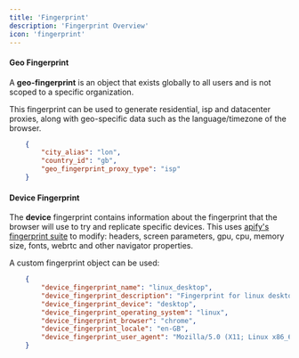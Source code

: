 ```yaml
---
title: 'Fingerprint'
description: 'Fingerprint Overview'
icon: 'fingerprint'
---
```


#### Geo Fingerprint
A **geo-fingerprint** is an object that exists globally to all users and is not scoped to a specific organization.

This fingerprint can be used to generate residential, isp and datacenter proxies, along with geo-specific data such as the language/timezone of the browser.
```json
    {
        "city_alias": "lon",
        "country_id": "gb",
        "geo_fingerprint_proxy_type": "isp"
    }
```

#### Device Fingerprint
The **device** fingerprint contains information about the fingerprint that the browser will use to try and replicate specific devices.
This uses [apify's fingerprint suite](https://github.com/apify/fingerprint-suite) to modify: headers, screen parameters, gpu, cpu, memory size, fonts, webrtc and other navigator properties.

A custom fingerprint object can be used:
```json
    {   
        "device_fingerprint_name": "linux_desktop",
        "device_fingerprint_description": "Fingerprint for linux desktop",
        "device_fingerprint_device": "desktop",
        "device_fingerprint_operating_system": "linux",
        "device_fingerprint_browser": "chrome",
        "device_fingerprint_locale": "en-GB",
        "device_fingerprint_user_agent": "Mozilla/5.0 (X11; Linux x86_64) AppleWebKit/537.36 (KHTML, like Gecko) Chrome/129.0.6668.89 Safari/537.36",
    }
```